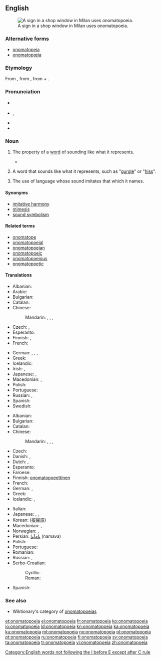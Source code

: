 {{also|onomatopœia}}
==English==
{{was wotd|2006|April|10}}
{{wikipedia}}
[[Image:Clocks no tic tac.JPG|thumb|right|A sign in a shop window in Milan uses onomatopoeia.]]

===Alternative forms===
* [[onomatopeia]]
* [[onomatopœia]]

===Etymology===
From {{etyl|grc|en}} {{term|ὀνοματοποιία|sc=polytonic|tr=onomatopoiia||the coining of a word in imitation of a sound|lang=grc}}, from {{term|ὀνοματοποιέω|sc=polytonic|tr=onomatopoieo||to coin names|lang=grc}}, from {{term|ὄνομα|sc=polytonic|tr=onoma||name|lang=grc}} + {{term|ποιέω|sc=polytonic|tr=poieo||to make, to do, to produce|lang=grc}}.

===Pronunciation===
* {{a|RP}} {{IPA|/ˌɒnəˌmætəˈpiə/|lang=en}}
* {{a|US}} {{enPR|än'ə-măt'ə-pēʹə ''or'' än'ə-mät'ə-pēʹə}}, {{IPA|/ˌɑːnəˌmætəˈpiə/|/ˌɑːnəˌmɑːtəˈpiə/|lang=en}}
* {{audio|en-us-onomatopoeia.ogg|Audio (US)|lang=en}}
* {{rhymes|iə|lang=en}}

===Noun===
{{en-noun|~|s|onomatopoeiae}}

# {{context|uncountable|lang=en}} The property of a [[word]] of sounding like what it represents.
#* {{quote-book
|year= 1553
|year_published= 1909
|author= [[w:Thomas Wilson (rhetorician)|Thomas Wilson]], {{w|Desiderius Erasmus}}
|by=
|title= Arte of Rhetorique
|url= http://books.google.com/books?id=6p0xbOGIz2MC&pg=PA173
|original=
|chapter=
|section=
|isbn=
|edition=
|publisher= Clarendon Press
|location= Oxford
|editor=
|volume=
|page=
|passage= A woorde making called of the Grecians '''''Onomatapoia''''', is when wee make wordes of our owne minde, such as bee derived from the nature of things.
}}
# {{context|countable|lang=en}} A word that sounds like what it represents, such as "[[gurgle]]" or "[[hiss]]".
# {{context|uncountable|rhetoric|lang=en}} The use of language whose sound imitates that which it names.

====Synonyms====
* [[imitative harmony]]
* [[mimesis]]
* [[sound symbolism]]

====Related terms====
* [[onomatope]]
* [[onomatopoeial]]
* [[onomatopoeian]]
* [[onomatopoeic]]
* [[onomatopoeious]]
* [[onomatopoetic]]

====Translations====
{{trans-top|property of a word of sounding like what it represents}}
* Albanian: {{t|sq|onomatope}}
* Arabic: {{t|ar|محاكاة صوتية|f|tr=muHākāa Sawtiyya}}
* Bulgarian: {{t+|bg|ономатопея|f|tr=onomatopeja}}
* Catalan: {{t|ca|onomatopeia|f}}
* Chinese:
*: Mandarin: {{t|cmn|象聲|sc=Hani}}, {{t+|cmn|象声|tr=xiàngshēng|sc=Hani}}, {{t|cmn|擬聲|sc=Hani}}, {{t+|cmn|拟声|tr=nǐshēng|sc=Hani}}
* Czech: {{t|cs|onomatopoie|f}}, {{t|cs|zvukomalba|f}}
* Esperanto: {{t|eo|onomatopeo}}
* Finnish: {{t|fi|onomatopoeettisuus}}, {{t+|fi|onomatopoesia}}
* French: {{t+|fr|onomatopée|f}}
{{trans-mid}}
* German: {{t|de|Onomatopoese|f}}, {{t+|de|Onomatopöie|f}}, {{t+|de|Lautmalerei}}, {{t|de|Schallnachahmung|f}}
* Greek: {{t+|el|ονοματοποιία|f|tr=onomatopoiía|sc=Grek}}
* Icelandic: {{t+|is|hljóðgerving|f}}
* Irish: {{t|ga|onamataipé|f}}, {{t|ga|fuaimfhoclaíocht|f}}
* Japanese: {{t|ja|擬音|tr=ぎおん, gion}}, {{t|ja|擬声|tr=ぎせい, gisei}}
* Macedonian: {{t|mk|ономатопеја|f|tr=onomatopéja}}, {{t|mk|подражавање|n|tr=podražávanje}}
* Polish: {{t+|pl|onomatopeja|f}}
* Portuguese: {{t+|pt|onomatopeia|f}}
* Russian: {{t+|ru|звукоподражание|n|tr=zvukopodražánije}}, {{t+|ru|ономатопея|f|tr=onomatopéja}}
* Spanish: {{t+|es|onomatopeya|f}}
* Swedish: {{t+|sv|onomatopoetikon}}
{{trans-bottom}}

{{trans-top|word that sounds like what it represents}}
* Albanian: {{t|sq|onomatopeik}}
* Bulgarian: {{t+|bg|ономатопея|f}}
* Catalan: {{t|ca|onomatopeia|f}}
* Chinese:
*: Mandarin: {{t|cmn|象聲詞|sc=Hani}}, {{t+|cmn|象声词|tr=xiàngshēngcí|sc=Hani}}, {{t|cmn|擬聲語|sc=Hani}}, {{t|cmn|拟声语|tr=nǐshēngyǔ|sc=Hani}}
* Czech: {{t|cs|onomatopoion|n}}
* Danish: {{t+|da|onomatopoietikon}}, {{t+|da|lydord}}
* Dutch: {{t+|nl|onomatopee|f}}, {{t+|nl|klanknabootsing|f}}
* Esperanto: {{t|eo|onomatopeo}}
* Faroese: {{t|fo|ljóðorð|n}}
* Finnish: [[onomatopoeettinen#Finnish|onomatopoeettinen]] {{t+|fi|sana}}
* French: {{t+|fr|onomatopée|f}}
* German: {{t|de|Onomatopoese|f}}, {{t+|de|Onomatopöie|f}}
* Greek: {{t+|el|ονοματοποιία|f|tr=onomatopoiía|sc=Grek}}
* Icelandic: {{t|is|hljóðlíkingarorð|n}}, {{t+|is|hljóðgervingur|m}}
{{trans-mid}}
* Italian: {{t+|it|onomatopea}}
* Japanese: {{t|ja|擬音語|tr=ぎおんご, giongo}}, {{t|ja|擬声語|tr=ぎせいご, giseigo}}, {{t+|ja|オノマトペ|tr=onomatope|sc=Jpan}}
* Korean: {{t+|ko|의성어|tr=eui-seong-eo|sc=Hang}} ([[擬聲語]])
* Macedonian: {{t|mk|ономатопеја|f|tr=onomatopéja}}, {{t|mk|подражавање|n|tr=podražávanje}}
* Norwegian: {{t|no|lydord}}, {{t+|no|onomatopoetikon}}
* Persian: [[نام‌آوا]] (namava)
* Polish: {{t+|pl|onomatopeja|f}}
* Portuguese: {{t+|pt|onomatopeia}}
* Romanian: {{t+|ro|onomatopee|f}}
* Russian: {{t+|ru|звукоподражание|n|tr=zvukopodražánije}}, {{t+|ru|ономатопея|f|tr=onomatopéja}}
* Serbo-Croatian:
*: Cyrillic: {{t|sh|ономатопе́ја|f|sc=Cyrl}}
*: Roman: {{t|sh|onomatopéja|f}}
* Spanish: {{t+|es|onomatopeya}}
{{trans-bottom}}

===See also===
* Wiktionary's category of [[:Category:English onomatopoeias|onomatopoeias]]

[[Category:English words not following the I before E except after C rule]]

[[et:onomatopoeia]]
[[el:onomatopoeia]]
[[fr:onomatopoeia]]
[[ko:onomatopoeia]]
[[io:onomatopoeia]]
[[id:onomatopoeia]]
[[kn:onomatopoeia]]
[[ka:onomatopoeia]]
[[ku:onomatopoeia]]
[[ml:onomatopoeia]]
[[no:onomatopoeia]]
[[pl:onomatopoeia]]
[[pt:onomatopoeia]]
[[ru:onomatopoeia]]
[[fi:onomatopoeia]]
[[sv:onomatopoeia]]
[[ta:onomatopoeia]]
[[tr:onomatopoeia]]
[[vi:onomatopoeia]]
[[zh:onomatopoeia]]